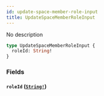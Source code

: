 ```yaml
---
id: update-space-member-role-input
title: UpdateSpaceMemberRoleInput
---
```


No description

```graphql
type UpdateSpaceMemberRoleInput {
  roleId: String!
}
```

### Fields

#### `roleId` ([`String!`](/graphql/scalars/string))

